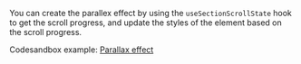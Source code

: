 You can create the parallex effect by using the `useSectionScrollState` hook to get the scroll progress,
and update the styles of the element based on the scroll progress.



Codesandbox example: [Parallax effect](https://codesandbox.io/p/github/hsunpei/react-scrollytelling-parallax-demo/main)
